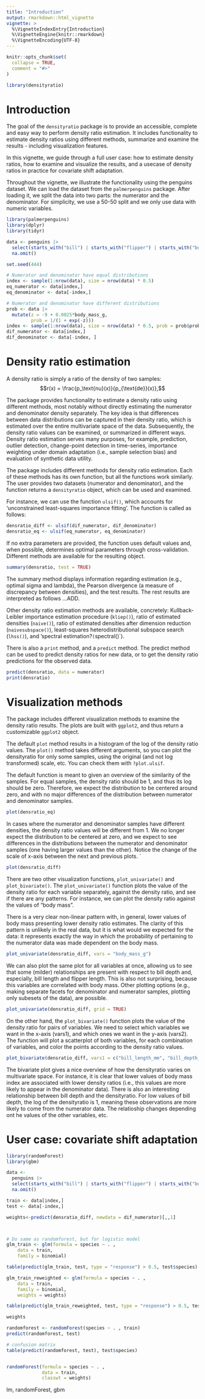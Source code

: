 ```yaml
---
title: "Introduction"
output: rmarkdown::html_vignette
vignette: >
  %\VignetteIndexEntry{Introduction}
  %\VignetteEngine{knitr::rmarkdown}
  %\VignetteEncoding{UTF-8}
---
```


```r
knitr::opts_chunk$set(
  collapse = TRUE,
  comment = "#>"
)
```

```r
library(densityratio)
```

# Introduction

The goal of the `densityratio` package is to provide an accessible, complete and easy way to perform density ratio estimation. It includes functionality to estimate density ratios using different methods, summarize and examine the results - including visualization features.

In this vignette, we guide through a full user case: how to estimate density ratios, how to examine and visualize the results, and a usecase of density ratios in practice for covariate shift adaptation.

Throughout the vignette, we illustrate the functionality using the penguins dataset. We can load the dataset from the `palmerpenguins` package. After loading it, we split the data into two parts: the numerator and the denominator. For simplicity, we use a 50-50 split and we only use data with numeric variables.


```r
library(palmerpenguins)
library(dplyr)
library(tidyr)

data <- penguins |> 
  select(starts_with("bill") | starts_with("flipper") | starts_with("body_mass") | year) |> 
  na.omit()

set.seed(444)

# Numerator and denominator have equal distributions
index <- sample(1:nrow(data), size = nrow(data) * 0.5)
eq_numerator <- data[index,] 
eq_denominator <- data[-index,]

# Numerator and denominator have different distributions
prob <- data |> 
  mutate(z = -9 + 0.0025*body_mass_g,
         prob = 1/(1 + exp(-z))) 
index <- sample(1:nrow(data), size = nrow(data) * 0.5, prob = prob$prob)
dif_numerator <- data[index,]
dif_denominator <- data[-index, ]
```


# Density ratio estimation

A density ratio is simply a ratio of the density of two samples:
$$r(x) = \frac{p_\text{nu}(x)}{p_{\text{de}}(x)},$$ 

The package provides functionality to estimate a density ratio using different methods, most notably without directly estimating the numerator and denominator density separately. The key idea is that differences between data distributions can be captured in their density ratio, which is estimated
over the entire multivariate space of the data. Subsequently, the density ratio values can be examined, or summarized in different ways. Density ratio estimation serves many purposes, for example, prediction, outlier detection, change-point detection in time-series, importance weighting
under domain adaptation (i.e., sample selection bias) and evaluation of synthetic data utility. 


The package includes different methods for density ratio estimation. Each of these methods has its own function, but all the functions work similarly. The user provides two datasets (numerator and denominator), and the function returns a `densityratio` object, which can be used and examined.

For instance, we can use the function `ulsif()`, which accounts for 'unconstrained least-squares importance fitting'. The function is called as follows:

```r
densratio_diff <- ulsif(dif_numerator, dif_denominator)
densratio_eq <- ulsif(eq_numerator, eq_denominator)
```
If no extra parameters are provided, the function uses default values and, when possible, determines optimal parameters through cross-validation. Different methods are available for the resulting object.

```r
summary(densratio, test = TRUE)
```
The summary method displays information regarding estimation (e.g., optimal sigma and lambda), the Pearson divergence (a measure of discrepancy between densities), and the test results. The rest results are interpreted as follows ...ADD.

Other density ratio estimation methods are available, concretely: Kullback-Leibler importance estimation procedure (`kliep()`), ratio of estimated densities (`naive()`), ratio of estimated densities after dimension reduction (`naivesubspace()`), least-squares heterodistributional subspace search (`lhss()`), and 'spectral estimation?` (`spectral()`).

There is also a `print` method, and a `predict` method. The predict method can be used to predict density ratios for new data, or to get the density ratio predictions for the observed data.

```r
predict(densratio, data = numerator)
print(densratio)
```


# Visualization methods

The package includes different visualization methods to examine the density ratio results. The plots are built with `ggplot2`, and thus return a customizable `ggplot2` object. 

The default `plot` method results in a histogram of the log of the density ratio values. The `plot()` method takes different arguments, so you can plot the densityratio for only some samples, using the original (and not log transformed) scale, etc. You can check them with `?plot.ulsif`.

The default function is meant to given an overview of the similarity of the samples. For equal samples, the density ratio should be 1, and thus its log should be zero. Therefore, we expect the distribution to be centered around zero, and with no major differences of the distribution between numerator and denominator samples. 

```r
plot(densratio_eq)
```


In cases where the numerator and denominator samples have different densities, the density ratio values will be different from 1. We no longer expect the distribution to be centered at zero, and we expect to see differences in the distributions between the numerator and denominator samples (one having larger values than the other). Notice the change of the scale of x-axis between the next and previous plots.
´
```r
plot(densratio_diff)
```
There are two other visualization functions, `plot_univariate()` and `plot_bivariate()`. The `plot_univariate()` function plots the value of the density ratio for each variable separately, against the density ratio, and see if there are any patterns. For instance, we can plot the density ratio against the values of "body mass". 

There is a very clear non-linear pattern with, in general, lower values of body mass presenting lower density ratio estimates. The clarity of this pattern is unlikely in the real data, but it is what would we expected for the data: it represents exactly the way in which the probability of pertaining to the numerator data was made dependent on the body mass.

```r
plot_univariate(densratio_diff, vars = "body_mass_g")
```
We can also plot the same plot for all variables at once, allowing us to see that some (milder) relationships are present with respect to bill depth and, especially, bill length and flipper length. This is also not surprising, because this variables are correlated with body mass. Other plotting options (e.g., making separate facets for denominator and numerator samples, plotting only subesets of the data), are possible.


```r
plot_univariate(densratio_diff, grid = TRUE) 
```


On the other hand, the `plot_bivariate()` function plots the value of the density ratio for pairs of variables. We need to select which variables we want in the x-axis (vars1), and which ones we want in the y-axis (vars2). The function will plot a scatterplot of both variables, for each combination of variables, and color the points according to the density ratio values.

```r
plot_bivariate(densratio_diff, vars1 = c("bill_length_mm", "bill_depth_mm", "flipper_length_mm"), vars2 = c("flipper_length_mm", "body_mass_g", "bill_depth_mm"), grid = TRUE)
```
The bivariate plot gives a nice overview of how the densityratio varies on multivariate space. For instance, it is clear that lower values of body mass index are associated with lower density ratios (i.e., this values are more likely to appear in the denominator data). There is also an interesting relationship between bill depth and the densityratio. For low values of bill depth, the log of the densityratio is 1, meaning these observations are more likely to come from the numerator data. The relatioship changes depending ont he values of the other variables, etc.


# User case: covariate shift adaptation

```r
library(randomForest)
library(gbm)

data <- 
  penguins |> 
  select(starts_with("bill") | starts_with("flipper") | starts_with("body_mass") | year | species) |> 
  na.omit()

train <- data[index,]
test <- data[-index,]

weights<-predict(densratio_diff, newdata = dif_numerator)[,,1]



# Do same as randomforest, but for logistic model
glm_train <- glm(formula = species ~ . ,
    data = train, 
    family = binomial)

table(predict(glm_train, test, type = "response") > 0.5, test$species)

glm_train_reweighted <- glm(formula = species ~ . ,
    data = train, 
    family = binomial,
    weights = weights)

table(predict(glm_train_reweighted, test, type = "response") > 0.5, test$species)

```


```r

weights

randomforest <- randomForest(species ~ . , train)
predict(randomforest, test)

# confusion matrix
table(predict(randomforest, test), test$species)


randomForest(formula = species ~ . ,
             data = train, 
             classwt = weights)
```



lm, randomForest, gbm
